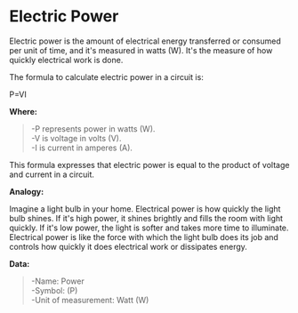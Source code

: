 # Electric Power

Electric power is the amount of electrical energy transferred or consumed per unit of time, and it's measured in watts (W). It's the measure of how quickly electrical work is done.

The formula to calculate electric power in a circuit is:

P=VI

**Where:**

> -P represents power in watts (W).  
> -V is voltage in volts (V).  
> -I is current in amperes (A).

This formula expresses that electric power is equal to the product of voltage and current in a circuit.

**Analogy:**

Imagine a light bulb in your home. Electrical power is how quickly the light bulb shines. If it's high power, it shines brightly and fills the room with light quickly. If it's low power, the light is softer and takes more time to illuminate. Electrical power is like the force with which the light bulb does its job and controls how quickly it does electrical work or dissipates energy.

**Data:**

> -Name: Power  
> -Symbol: (P)  
> -Unit of measurement: Watt (W)
